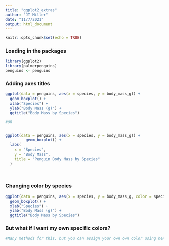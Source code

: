 ```yaml
---
title: "ggplot2_extras"
author: "JT Miller"
date: "11/7/2021"
output: html_document
---
```


```r
knitr::opts_chunk$set(echo = TRUE)
```

### Loading in the packages
```r
library(ggplot2)
library(palmerpenguins)
penguins <- penguins
```

### Adding axes titles 
```r
ggplot(data = penguins, aes(x = species, y = body_mass_g)) +
  geom_boxplot() + 
  xlab("Species") +
  ylab("Body Mass (g)") +
  ggtitle("Body Mass by Species")

#OR


ggplot(data = penguins, aes(x = species, y = body_mass_g)) +
         geom_boxplot() +
  labs(
    x = "Species",
    y = "Body Mass",
    title = "Penguin Body Mass by Species"
  )
  
  
```
### Changing color by species
```r
ggplot(data = penguins, aes(x = species, y = body_mass_g, color = species)) +
  geom_boxplot() + 
  xlab("Species") +
  ylab("Body Mass (g)") +
  ggtitle("Body Mass by Species")
```
### But what if I want my own specific colors?
```r
#Many methods for this, but you can assign your own own color using hexadecimal 

```

